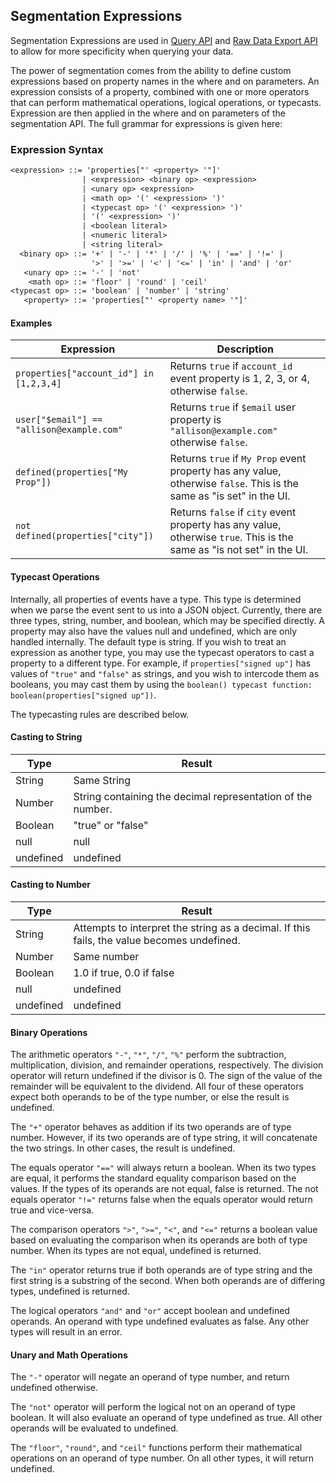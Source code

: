 
## Segmentation Expressions
Segmentation Expressions are used in [Query API](https://developer.mixpanel.com/reference/query-api) and [Raw Data Export API](https://developer.mixpanel.com/reference/raw-data-export-api) to allow for more specificity when querying your data.

The power of segmentation comes from the ability to define custom expressions based on property names in the where and on parameters. An expression consists of a property, combined with one or more operators that can perform mathematical operations, logical operations, or typecasts. Expression are then applied in the where and on parameters of the segmentation API. The full grammar for expressions is given here:

### Expression Syntax
```txt
<expression> ::= 'properties["' <property> '"]'
                | <expression> <binary op> <expression>
                | <unary op> <expression>
                | <math op> '(' <expression> ')'
                | <typecast op> '(' <expression> ')'
                | '(' <expression> ')'
                | <boolean literal>
                | <numeric literal>
                | <string literal>
  <binary op> ::= '+' | '-' | '*' | '/' | '%' | '==' | '!=' |
                  '>' | '>=' | '<' | '<=' | 'in' | 'and' | 'or'
   <unary op> ::= '-' | 'not'
    <math op> ::= 'floor' | 'round' | 'ceil'
<typecast op> ::= 'boolean' | 'number' | 'string'
   <property> ::= 'properties["' <property name> '"]'
```

#### Examples
| Expression                                | Description |
| ----------------------------------------- | ----------------------------- |
| `properties["account_id"] in [1,2,3,4]`   | Returns `true` if `account_id` event property is 1, 2, 3, or 4, otherwise `false`. |
| `user["$email"] == "allison@example.com"` | Returns `true` if `$email` user property is `"allison@example.com"` otherwise `false`. |
| `defined(properties["My Prop"])`          | Returns `true` if `My Prop` event property has any value, otherwise `false`. This is the same as "is set" in the UI. |
| `not defined(properties["city"])`         | Returns `false` if `city` event property has any value, otherwise `true`. This is the same as "is not set" in the UI. |

#### Typecast Operations
Internally, all properties of events have a type. This type is determined when we parse the event sent to us into a JSON object. Currently, there are three types, string, number, and boolean, which may be specified directly. A property may also have the values null and undefined, which are only handled internally. The default type is string. If you wish to treat an expression as another type, you may use the typecast operators to cast a property to a different type. For example, if `properties["signed up"]` has values of `"true"` and `"false"` as strings, and you wish to intercode them as booleans, you may cast them by using the `boolean() typecast function: boolean(properties["signed up"])`.

The typecasting rules are described below.

#### Casting to String

| Type      | Result      |
| --------- | ----------- |
| String    | Same String |
| Number    | String containing the decimal representation of the number. |
| Boolean   | "true" or "false" |
| null      | null |
| undefined | undefined |


#### Casting to Number

| Type      | Result      |
| --------- | ----------- |
| String    | Attempts to interpret the string as a decimal. If this fails, the value becomes undefined. |
| Number    | Same number |
| Boolean   | 1.0 if true, 0.0 if false |
| null      | undefined |
| undefined | undefined |

#### Binary Operations
The arithmetic operators `"-"`, `"*"`, `"/"`, `"%"` perform the subtraction, multiplication, division, and remainder operations, respectively. The division operator will return undefined if the divisor is 0. The sign of the value of the remainder will be equivalent to the dividend. All four of these operators expect both operands to be of the type number, or else the result is undefined.

The `"+"` operator behaves as addition if its two operands are of type number. However, if its two operands are of type string, it will concatenate the two strings. In other cases, the result is undefined.

The equals operator `"=="` will always return a boolean. When its two types are equal, it performs the standard equality comparison based on the values. If the types of its operands are not equal, false is returned. The not equals operator `"!="` returns false when the equals operator would return true and vice-versa.

The comparison operators `">"`, `">="`, `"<"`, and `"<="` returns a boolean value based on evaluating the comparison when its operands are both of type number. When its types are not equal, undefined is returned.

The `"in"` operator returns true if both operands are of type string and the first string is a substring of the second. When both operands are of differing types, undefined is returned.

The logical operators `"and"` and `"or"` accept boolean and undefined operands. An operand with type undefined evaluates as false. Any other types will result in an error.


#### Unary and Math Operations
The `"-"` operator will negate an operand of type number, and return undefined otherwise.

The `"not"` operator will perform the logical not on an operand of type boolean. It will also evaluate an operand of type undefined as true. All other operands will be evaluated to undefined.

The `"floor"`, `"round"`, and `"ceil"` functions perform their mathematical operations on an operand of type number. On all other types, it will return undefined.


